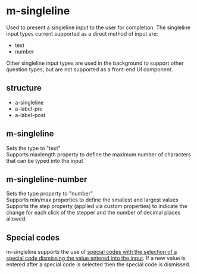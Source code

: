 
<Meta of={SinglelineStories} title="Molecules/SingleLine" />

# m-singleline
Used to present a singleline input to the user for completion.  The singleline input types current supported as a direct method of input are:
- text
- number

Other singleline input types are used in the background to support other question types, but are not supported as a front-end UI component.

## structure
- a-singleline
- a-label-pre
- a-label-post

## m-singleline
Sets the type to "text" \
Supports maxlength property to define the maximum number of characters that can be typed into the input
<Canvas of={SinglelineStories.MSingleline} />
<Controls of={SinglelineStories.MSingleline} />

## m-singleline-number
Sets the type property to "number" \
Supports min/max properties to define the smallest and largest values \
Supports the step property (applied via custom properties) to indicate the change for each click of the stepper and the number of decimal places allowed. 
<Canvas of={SinglelineStories.MSinglelineNumber} />
<Controls of={SinglelineStories.MSinglelineNumber} />

## Special codes
m-singleline supports the use of [special codes with the selection of a special code dismissing the value entered into the input](?path=/docs/templates-open-ends-t-singleline-special-codes--docs).  If a new value is entered after a special code is selected then the special code is dismissed.
